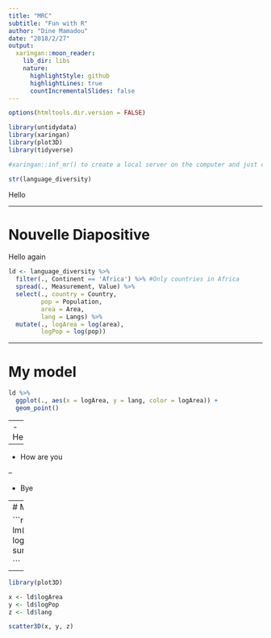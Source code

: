 ```yaml
---
title: "MRC"
subtitle: "Fun with R"
author: "Dine Mamadou"
date: "2018/2/27"
output:
  xaringan::moon_reader:
    lib_dir: libs
    nature:
      highlightStyle: github
      highlightLines: true
      countIncrementalSlides: false
---
```


```r
options(htmltools.dir.version = FALSE)
```

```r
library(untidydata)
library(xaringan)
library(plot3D)
library(tidyverse)

#xaringan::inf_mr() to create a local server on the computer and just clic on save.
```


```r
str(language_diversity)

````

Hello

---

# Nouvelle Diapositive 

Hello again

``` r

ld <- language_diversity %>%
  filter(., Continent == 'Africa') %>% #Only countries in Africa 
  spread(., Measurement, Value) %>%
  select(., country = Country, 
         pop = Population, 
         area = Area,
         lang = Langs) %>%
  mutate(., logArea = log(area),
         logPop = log(pop))
```

---

# My model

```r

ld %>%
  ggplot(., aes(x = logArea, y = lang, color = logArea)) +
  geom_point()
```

---
- Hello

--

- How are you

--

- Bye

---
# My Model

```r
my_mod <- lm(lang ~ logPop + logArea, data = ld)
summary(my_mod)

```

---

```r
library(plot3D)

x <- ld$logArea
y <- ld$logPop
z <- ld$lang

scatter3D(x, y, z)

```
